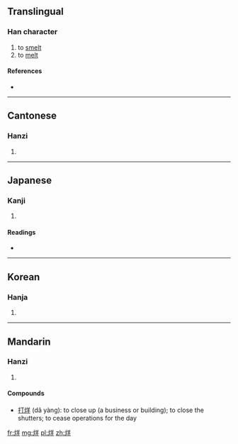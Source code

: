 ==Translingual==

===Han character===
{{Han char|rn=86|rad=火|as=06|sn=10|four=9885<sub>1</sub>|canj=火廿手 (FTQ)}}

# to [[smelt]]
# to [[melt]]

====References====
* {{Han ref|kx=0669.200|dkj=18990|dj=1078.230|hdz=32200.200|uh=70CA|ud=28874|bh=AF4C|bd=44876}}

----

==Cantonese==

===Hanzi===
{{yue-hanzi|jyut=|y=yeung4}}

# {{defn|lang=yue|sort=火06}}

----

==Japanese==

===Kanji===
{{ja-kanji|grade=|rs=火06}}

# {{defn|lang=ja|sort=火06}}

====Readings====
* {{ja-readings|on=[[よう]] (yō)|kun=[[あぶる]] (aburu), [[やく]] (yaku)}}

----

==Korean==

===Hanja===
{{ko-hanja|hangeul=양|eumhun=|rv=yang|mr=yang|y=yang}}

# {{defn|lang=ko|sort=火06}}

----

==Mandarin==

===Hanzi===
{{cmn-hanzi|pin=[[yáng]] ([[yang2]])|wg=yang<sup>2</sup>}}

# {{defn|lang=cmn|sort=火06}}
====Compounds====
* [[打烊]] (dǎ yàng):  to close up (a business or building); to close the shutters; to cease operations for the day

[[fr:烊]]
[[mg:烊]]
[[pl:烊]]
[[zh:烊]]